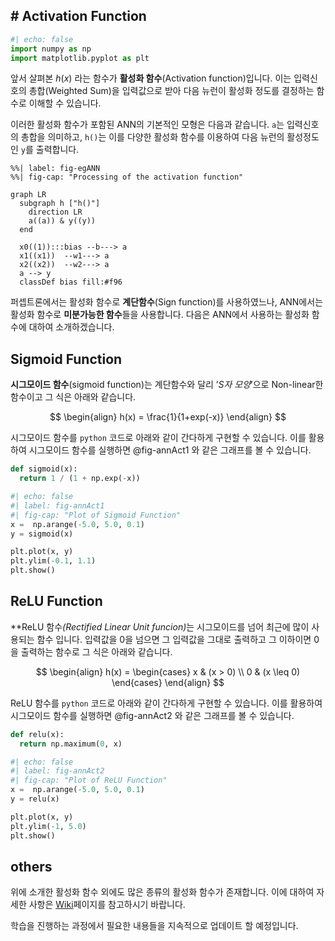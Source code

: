 # Activation Function {#sec-actANN}
---
``` python
#| echo: false
import numpy as np
import matplotlib.pyplot as plt
```

앞서 살펴본 $h(x)$ 라는 함수가  **활성화 함수**(Activation function)입니다. 이는 입력신호의 총합(Weighted Sum)을 입력값으로 받아 다음 뉴런이 활성화 정도를 결정하는 함수로 이해할 수 있습니다.

이러한 활성화 함수가 포함된 ANN의 기본적인 모형은 다음과 같습니다. `a`는 입력신호의 총합을 의미하고, `h()`는 이를 다양한 활성화 함수를 이용하여 다음 뉴런의 활성정도인 `y`를 출력합니다.

``` mermaid
%%| label: fig-egANN
%%| fig-cap: "Processing of the activation function"

graph LR
  subgraph h ["h()"]
    direction LR
    a((a)) & y((y))
  end

  x0((1)):::bias --b---> a
  x1((x1))  --w1---> a
  x2((x2))  --w2---> a
  a --> y
  classDef bias fill:#f96
```

퍼셉트론에서는 활성화 함수로 **계단함수**(Sign function)를 사용하였느나, ANN에서는 활성화 함수로 **미분가능한 함수**들을 사용합니다. 다음은 ANN에서 사용하는 활성화 함수에 대하여 소개하겠습니다.

## Sigmoid Function

**시그모이드 함수**(sigmoid function)는 계단함수와 달리 '*S자 모양*'으로 Non-linear한 함수이고 그 식은 아래와 같습니다.

$$
\begin{align}
h(x) = \frac{1}{1+exp(-x)}
\end{align}
$$

시그모이드 함수를 `python` 코드로 아래와 같이 간다하게 구현할 수 있습니다. 이를 활용하여 시그모이드 함수를 실행하면 @fig-annAct1 와 같은 그래프를 볼 수 있습니다.

``` python
def sigmoid(x):
  return 1 / (1 + np.exp(-x))
```

``` python
#| echo: false
#| label: fig-annAct1
#| fig-cap: "Plot of Sigmoid Function"
x =  np.arange(-5.0, 5.0, 0.1)
y = sigmoid(x)

plt.plot(x, y)
plt.ylim(-0.1, 1.1)
plt.show()
```

## ReLU Function

**ReLU 함수*(Rectified Linear Unit funcion)*는 시그모이드를 넘어 최근에 많이 사용되는 함수 입니다. 입력값을 0을 넘으면 그 입력값을 그대로 출력하고 그 이하이면 0을 출력하는 함수로 그 식은 아래와 같습니다.

$$
\begin{align}
h(x) =
\begin{cases}
x & (x > 0) \\
0 & (x \leq 0)
\end{cases}
\end{align}
$$

ReLU 함수를 `python` 코드로 아래와 같이 간다하게 구현할 수 있습니다. 이를 활용하여 시그모이드 함수를 실행하면 @fig-annAct2 와 같은 그래프를 볼 수 있습니다.

``` python
def relu(x):
  return np.maximum(0, x)
```

``` python
#| echo: false
#| label: fig-annAct2
#| fig-cap: "Plot of ReLU Function"
x =  np.arange(-5.0, 5.0, 0.1)
y = relu(x)

plt.plot(x, y)
plt.ylim(-1, 5.0)
plt.show()
```

## others

위에 소개한 활성화 함수 외에도 많은 종류의 활성화 함수가 존재합니다. 이에 대하여 자세한 사항은 [Wiki](https://en.wikipedia.org/wiki/Activation_function)페이지를 참고하시기 바랍니다.

학습을 진행하는 과정에서 필요한 내용들을 지속적으로 업데이트 할 예정입니다.